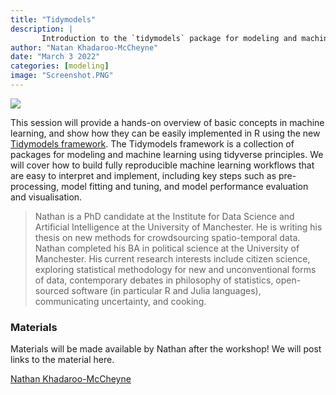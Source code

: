 ```yaml
---
title: "Tidymodels"
description: |
       Introduction to the `tidymodels` package for modeling and machine learning.
author: "Natan Khadaroo-McCheyne"
date: "March 3 2022"
categories: [modeling]
image: "Screenshot.PNG"
---
```


![](Screenshot.PNG)

<!-- 1. Description -->

<!-- 1.1. Follow this structure for regular sessions -->

This session will provide a hands-on overview of basic concepts in machine learning, and show how they can be easily implemented in R using the new [Tidymodels framework](https://www.tidymodels.org). The Tidymodels framework is a collection of packages for modeling and machine learning using tidyverse principles. We will cover how to build fully reproducible machine learning workflows that are easy to interpret and implement, including key steps such as pre-processing, model fitting and tuning, and model performance evaluation and visualisation.

<!-- <!-- 1.2. Follow this structure for Tidy Tuesday sessions -->

<!-- The NSC-R Tidy Tuesday workshop sessions are inspired by the [Tidy Tuesday](https://www.tidytuesday.com/) initiative, which was aimed at providing a safe and supportive forum for individuals to practice their data processing and visualization skills in R while working with real-world data. -->

<!-- The [dataset](URL) for this Tidy Tuesday is about [TOPIC]! [PRESENTER'S NAME](URL) explores the following research questions: "[RESEARCH QUESTION 1]" and "[RESEARCH QUESTION 2]" Feel free to explore these questions yourselves and share your experience with us.  -->

<!-- 2. (OPTIONAL) Additional information -->

<!-- [ADDITIONAL INFORMATION FOR THE SESSION (e.g. To prepare for the workshop, you may want to install a few R packages (just copy and paste these lines into your R Studio Editor and run them)]: -->

<!-- 3. Zoom link. Remove the following line after adding the materials of the session -->

<!-- 4. Bio -->

> Nathan is a PhD candidate at the Institute for Data Science and Artificial Intelligence at the University of Manchester. He is writing his thesis on new methods for crowdsourcing spatio-temporal data. Nathan completed his BA in political science at the University of Manchester. His current research interests include citizen science, exploring statistical methodology for new and unconventional forms of data, contemporary debates in philosophy of statistics, open-sourced software (in particular R and Julia languages), communicating uncertainty, and cooking.

<!-- 5. Materials -->

### Materials

Materials will be made available by Nathan after the workshop! We will post links to the material here.

<!-- -   The [script (R)](URL) that [PRESENTER'S NAME] worked through. -->

<!-- -   [ADDITIONAL MATERIAL](URL) -->

[Nathan Khadaroo-McCheyne](https://twitter.com/nathankhadaroo)
